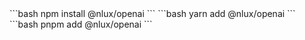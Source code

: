 
<Tabs groupId="package" queryString>
    <TabItem value="npm" label="NPM">
        ```bash
        npm install @nlux/openai
        ```
    </TabItem>
    <TabItem value="yarn" label="Yarn">
        ```bash
        yarn add @nlux/openai
        ```
    </TabItem>
    <TabItem value="pnpm" label="PNPM">
        ```bash
        pnpm add @nlux/openai
        ```
    </TabItem>
</Tabs>